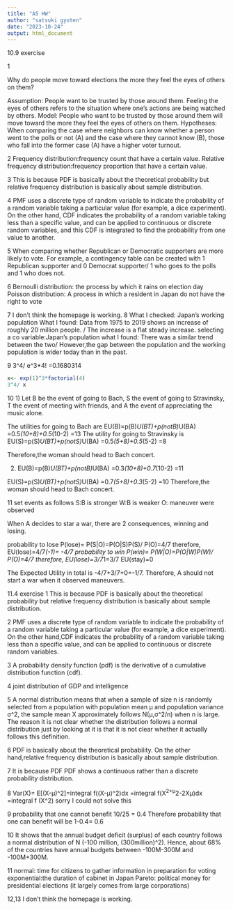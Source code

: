 ```yaml
---
title: "A5 HW"
author: "satsuki gyoten"
date: "2023-10-24"
output: html_document
---
```

10.9 exercise

1

Why do people move toward elections the more they feel the eyes of others on them?

Assumption: People want to be trusted by those around them. Feeling the eyes of others refers to the situation where one's actions are being watched by others.
Model: People who want to be trusted by those around them will move toward the more they feel the eyes of others on them.
Hypotheses:
When comparing the case where neighbors can know whether a person went to the polls or not (A) and the case where they cannot know (B), those who fall into the former case (A) have a higher voter turnout.

2
Frequency distribution:frequency count that have a certain value.
Relative frequency distribution:frequency proportion that have a certain value.

3
This is because PDF is basically about the theoretical probability but relative frequency distribution is basically about sample distribution.

4
PMF uses a discrete type of random variable to indicate the probability of a random variable taking a particular value (for example, a dice experiment).
On the other hand, CDF indicates the probability of a random variable taking less than a specific value, and can be applied to continuous or discrete random variables, and this CDF is integrated to find the probability from one value to another.

5
When comparing whether Republican or Democratic supporters are more likely to vote. For example, a contingency table can be created with 1 Republican supporter and 0 Democrat supporter/ 1 who goes to the polls and 1 who does not.

6
Bernoulli distribution: the process by which it rains on election day
Poisson distribution: A process in which a resident in Japan do not have the right to vote

7
I don't think the homepage is working.
8
What I checked: Japan's working population
What I found: Data from 1975 to 2019 shows an increase of roughly 20 million people. / The increase is a flat steady increase.
selecting a co variable:Japan's population
what I found: There was a similar trend between the two/ However,the gap between the population and the working population is wider today than in the past.

9
3^4/ e^3*4! =0.1680314
```r
x<- exp(1)^3*factorial(4)
3^4/ x
```

10
1)
Let B be the event of going to Bach, S the event of going to Stravinsky, T the event of meeting with friends, and A the event of appreciating the music alone.

The utilities for going to Bach are
EU(B)=p(B)*U(BT)+p(notB)*U(BA)
=0.5*(10+8)+0.5*(10-2)
=13
The utility for going to Stravinsky is
EU(S)=p(S)*U(BT)+p(notS)*U(BA)
=0.5*(5+8)+0.5*(5-2)
=8

Therefore,the woman should head to Bach concert.

2)
EU(B)=p(B)*U(BT)+p(notB)*U(BA)
=0.3*(10+8)+0.7*(10-2)
=11

EU(S)=p(S)*U(BT)+p(notS)*U(BA)
=0.7*(5+8)+0.3*(5-2)
=10
Therefore,the woman should head to Bach concert.

11
set events as follows
S:B is stronger
W:B is weaker
O: maneuver were observed

When A decides to star a war, there are 2 consequences, winning and losing.

probability to lose
P(lose)= P(S|O)=P(O|S)P(S)/ P(O)=4/7
therefore, EU(lose)=4/7*(-1)= -4/7
probability to win
P(win)= P(W|O)=P(O|W)P(W)/ P(O)=4/7
therefore, EU(lose)=3/7*1=3/7
EU(stay)=0

The Expected Utility in total is -4/7+3/7+0=-1/7.
Therefore, A should not start a war when it observed maneuvers.



11.4 exercise
1
This is because PDF is basically about the theoretical probability but relative frequency distribution is basically about sample distribution.

2
PMF uses a discrete type of random variable to indicate the probability of a random variable taking a particular value (for example, a dice experiment). On the other hand,CDF indicates the probability of a random variable taking less than a specific value, and can be applied to continuous or discrete random variables.


3
A probability density function (pdf) is the derivative of a cumulative distribution function (cdf). 

4
joint distribution of GDP and intelligence

5
A normal distribution means that when a sample of size n is randomly selected from a population with population mean μ and population variance σ^2, the sample mean X approximately follows N(μ,σ^2/n) when n is large. The reason it is not clear whether the distribution follows a normal distribution just by looking at it is that it is not clear whether it actually follows this definition.

6
PDF is basically about the theoretical probability. On the other hand,relative frequency distribution is basically about sample distribution.

7
It is because PDF PDF shows a continuous rather than a discrete probability distribution.

8
Var(X)= E[(X-µ)^2]=integral f((X-µ)^2)dx
=integral f(X^2+µ^2-2Xµ)dx
=integral f (X^2)
sorry I could not solve this


9
probability that one cannot benefit
10/25 = 0.4
Therefore probability that one can benefit will be
1-0.4= 0.6

10
It shows that the annual budget deficit (surplus) of each country follows a normal distribution of N (-100 million, (300million)^2). Hence, about 68% of the countries have annual budgets between -100M-300M and -100M+300M.


11
normal: time for citizens to gather information in preparation for voting
exponential:the duration of cabinet in Japan
Pareto: political money for presidential elections (it largely comes from large corporations)

12,13 I don't think the homepage is working.
